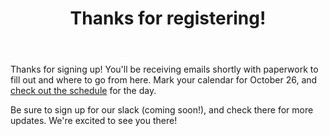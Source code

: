 
<Header sx={{ bg: 'accent' }}>

# Thanks for registering!

</Header>

<Container>

Thanks for signing up! You'll be receiving emails shortly with paperwork to fill out and where to go from here.
Mark your calendar for October 26, and <a href="/schedule">check out the schedule</a> for the day.

Be sure to sign up for our slack (coming soon!), and check there for more updates. We're excited to see you there!

</Container>
